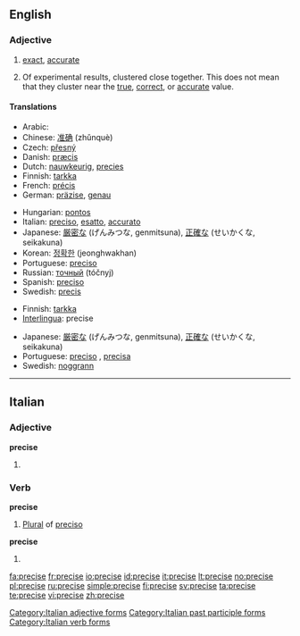==English==

===Adjective===
{{en-adj}}

# [[exact]], [[accurate]]
# {{sciences}} Of experimental results, clustered close together. This does not mean that they cluster near the [[true]], [[correct]], or [[accurate]] value.

====Translations====
{{trans-top|exact}}
*Arabic: {{Arab|[[مضبوط]]}} {{IPAchar|(maɖbūʈ)}} {{m}}
*Chinese: [[准确]] (zhǔnquè)
*Czech: [[přesný]] {{m}}
*Danish: [[præcis]]
*Dutch: [[nauwkeurig]], [[precies]]
*Finnish: [[tarkka]]
*French: [[précis]]
*German: [[präzise]], [[genau]]
{{trans-mid}}
*Hungarian: [[pontos]]
*Italian: [[preciso#Italian|preciso]], [[esatto]], [[accurato]]
*Japanese: [[厳密な]] (げんみつな, genmitsuna), [[正確な]] (せいかくな, seikakuna)
*Korean: [[정확한]] (jeonghwakhan)
*Portuguese: [[preciso]]
*Russian: [[точный]] (tóčnyj)
*Spanish: [[preciso]]
*Swedish: [[precis]]
{{trans-bottom}}

{{trans-top|(sciences) clustered close together}}
*Finnish: [[tarkka]]
*[[Interlingua]]: precise
{{trans-mid}}
*Japanese: [[厳密な]] (げんみつな, genmitsuna), [[正確な]] (せいかくな, seikakuna)
*Portuguese: [[preciso]] {{m}}, [[precisa]] {{f}}
*Swedish: [[noggrann]]
{{trans-bottom}}

----

==Italian==

===Adjective===
'''precise''' {{p}}

# {{feminine of|preciso#Adjective|preciso}}

===Verb===
'''precise''' {{f}}

# [[plural|Plural]] of [[preciso]]

'''precise'''

# {{form of|[[third-person|Third-person]] [[singular]] [[past historic]]|[[precidere#Italian|precidere]]|lang=Italian}}

[[Category:Italian adjective forms]]
[[Category:Italian past participle forms]]
[[Category:Italian verb forms]]

[[fa:precise]]
[[fr:precise]]
[[io:precise]]
[[id:precise]]
[[it:precise]]
[[lt:precise]]
[[no:precise]]
[[pl:precise]]
[[ru:precise]]
[[simple:precise]]
[[fi:precise]]
[[sv:precise]]
[[ta:precise]]
[[te:precise]]
[[vi:precise]]
[[zh:precise]]